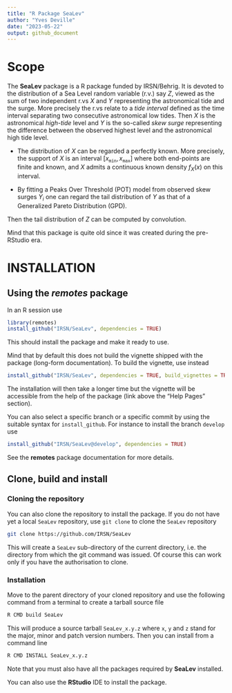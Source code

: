 ```yaml
---
title: "R Package SeaLev"
author: "Yves Deville"
date: "2023-05-22"
output: github_document
---
```



# Scope

The **SeaLev** package is a R package funded by IRSN/Behrig. It is
devoted to the distribution of a Sea Level random variable (r.v.) say
$Z$, viewed as the sum of two independent r.vs $X$ and $Y$
representing the astronomical tide and the surge. More precisely the
r.vs relate to a *tide interval* defined as the time interval
separating two consecutive astronomical low tides. Then $X$ is the
astronomical *high-tide* level and $Y$ is the so-called *skew surge*
representing the difference between the observed highest level and the
astronomical high tide level.

- The distribution of $X$ can be regarded a perfectly known. More
  precisely, the support of $X$ is an interval $[x_{\texttt{min}}, \,
  x_{\texttt{max}}]$ where both end-points are finite and known, and 
  $X$ admits a continuous known density $f_X(x)$ on this interval. 

- By fitting a Peaks Over Threshold (POT) model from observed skew
  surges $Y_i$ one can regard the tail distribution of $Y$ as that of
  a Generalized Pareto Distribution (GPD). 

Then the tail distribution of $Z$ can be computed by convolution. 

Mind that this package is quite old since it was created during the
pre-RStudio era.

# INSTALLATION

## Using the *remotes* package

In an R session use

```r
library(remotes)
install_github("IRSN/SeaLev", dependencies = TRUE)
```
This should install the package and make it ready to use.

Mind that by default this does not build the vignette shipped with the
package (long-form documentation). To build the vignette, use instead

```r
install_github("IRSN/SeaLev", dependencies = TRUE, build_vignettes = TRUE)
```
The installation will then take a longer time but the vignette will be
accessible from the help of the package (link above the "Help Pages"
section).

You can also select a specific branch or a specific commit by using
the suitable syntax for `install_github`. For instance to install the
branch `develop` use

```r
install_github("IRSN/SeaLev@develop", dependencies = TRUE)
```
See the **remotes** package documentation for more details.

## Clone, build and install

### Cloning the repository

You can also clone the repository to install the package.  If you do
not have yet a local `SeaLev` repository, use `git clone` to clone the
`SeaLev` repository

``` bash
git clone https://github.com/IRSN/SeaLev
```

This will create a `SeaLev` sub-directory of the current directory,
i.e. the directory from which the git command was issued. Of course
this can work only if you have the authorisation to clone.

### Installation

Move to the parent directory of your cloned repository and use the
following command from a terminal to create a tarball source file

``` bash
R CMD build SeaLev
```
This will produce a source tarball `SeaLev_x.y.z` where `x`, `y` and
`z` stand for the major, minor and patch version numbers. Then you can
install from a command line

``` bash
R CMD INSTALL SeaLev_x.y.z
```
Note that you must also have all the packages required by **SeaLev**
installed.

You can also use the **RStudio** IDE to install the package.
